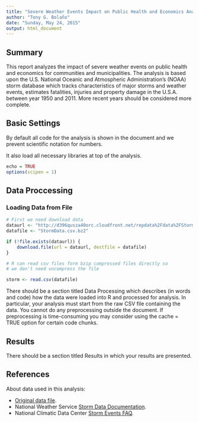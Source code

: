```yaml
---
title: "Severe Weather Events Impact on Public Health and Economics Analysis Report"
author: "Tony G. Bolaño"
date: "Sunday, May 24, 2015"
output: html_document
---
```





## Summary ##

This report analyzes the impact of severe weather events on public health and economics for communities and municipalities. The analysis is based upon the U.S. National Oceanic and Atmospheric Administration's (NOAA) storm database which tracks characteristics of major storms and weather events, estimates fatalities, injuries and property damage in the U.S.A. between year 1950 and 2011. More recent years should be considered more complete.




## Basic Settings

By default all code for the analysis is shown in the document and we prevent scientific notation for numbers.

It also load all necessary libraries at top of the analysis.

```r
echo = TRUE
options(scipen = 1)
```




## Data Proccessing ##

### Loading Data from File ###

```r
# First we need download data
dataurl <- "http://d396qusza40orc.cloudfront.net/repdata%2Fdata%2FStormData.csv.bz2"
datafile <- "StormData.csv.bz2"

if (!file.exists(dataurl)) {
    download.file(url = dataurl, destfile = datafile)
}

# R can read csv files form bzip compressed files directly so
# we don't need uncompress the file

storm <- read.csv(datafile)
```

There should be a section titled Data Processing which describes (in words and code) how the data were loaded into R and processed for analysis. In particular, your analysis must start from the raw CSV file containing the data. You cannot do any preprocessing outside the document. If preprocessing is time-consuming you may consider using the cache = TRUE option for certain code chunks.




## Results ##

There should be a section titled Results in which your results are presented.


## References ##

About data used in this analysis:

- [Original data file](http://d396qusza40orc.cloudfront.net/repdata%2Fdata%2FStormData.csv.bz2).
- National Weather Service [Storm Data Documentation](https://d396qusza40orc.cloudfront.net/repdata%2Fpeer2_doc%2Fpd01016005curr.pdf).
- National Climatic Data Center [Storm Events FAQ](https://d396qusza40orc.cloudfront.net/repdata%2Fpeer2_doc%2FNCDC%20Storm%20Events-FAQ%20Page.pdf).



